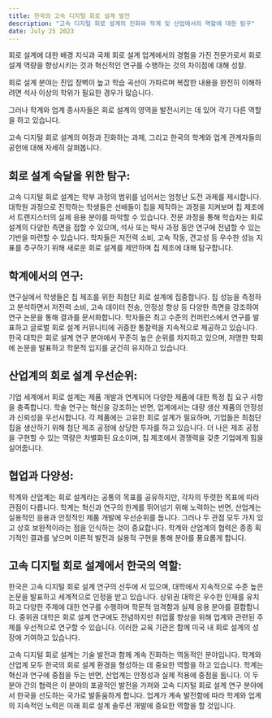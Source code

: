 ```yaml
---
title: 한국의 고속 디지털 회로 설계 발전
description: "고속 디지털 회로 설계의 진화와 학계 및 산업에서의 역할에 대한 탐구"
date: July 25 2023
---
```

회로 설계에 대한 배경 지식과 국제 회로 설계 업계에서의 경험을 가진 전문가로서 회로 설계 역량을 향상시키는 것과 혁신적인 연구를 수행하는 것의 차이점에 대해 성찰. 

회로 설계 분야는 진입 장벽이 높고 학습 곡선이 가파르며 복잡한 내용을 완전히 이해하려면 석사 이상의 학위가 필요한 경우가 많습니다. 

그러나 학계와 업계 종사자들은 회로 설계의 영역을 발전시키는 데 있어 각기 다른 역할을 하고 있습니다. 

고속 디지털 회로 설계의 여정과 진화하는 과제, 그리고 한국의 학계와 업계 관계자들의 공헌에 대해 자세히 살펴봅니다.

## 회로 설계 숙달을 위한 탐구:
고속 디지털 회로 설계는 학부 과정의 범위를 넘어서는 엄청난 도전 과제를 제시합니다. 
대학원 과정으로 진학하는 학생들은 선배들이 칩을 제작하는 과정을 지켜보며 칩 제조에서 트랜지스터의 실제 응용 분야를 파악할 수 있습니다. 
전문 과정을 통해 학습자는 회로 설계의 다양한 측면을 접할 수 있으며, 석사 또는 박사 과정 동안 연구에 전념할 수 있는 기반을 마련할 수 있습니다. 
학자들은 저전력 소비, 고속 작동, 견고성 등 우수한 성능 지표를 추구하기 위해 새로운 회로 설계를 제안하며 칩 제조에 대해 탐구합니다.

## 학계에서의 연구:
연구실에서 학생들은 칩 제조를 위한 최첨단 회로 설계에 집중합니다. 
칩 성능을 측정하고 분석하면서 저전력 소비, 고속 데이터 전송, 안정성 향상 등 다양한 측면을 강조하여 연구 논문을 통해 결과를 문서화합니다. 
학자들은 최고 수준의 컨퍼런스에서 연구를 발표하고 글로벌 회로 설계 커뮤니티에 귀중한 통찰력을 지속적으로 제공하고 있습니다. 
한국 대학은 회로 설계 연구 분야에서 꾸준히 높은 순위를 차지하고 있으며, 저명한 학회에 논문을 발표하고 학문적 입지를 굳건히 유지하고 있습니다.

## 산업계의 회로 설계 우선순위:
기업 세계에서 회로 설계는 제품 개발과 연계되어 다양한 제품에 대한 특정 칩 요구 사항을 충족합니다. 
학술 연구는 혁신을 강조하는 반면, 업계에서는 대량 생산 제품의 안정성과 신뢰성을 우선시합니다. 
각 제품에는 고유한 회로 설계가 필요하며, 기업들은 최첨단 칩을 생산하기 위해 첨단 제조 공정에 상당한 투자를 하고 있습니다. 
더 나은 제조 공정을 구현할 수 있는 역량은 차별화된 요소이며, 칩 제조에서 경쟁력을 갖춘 기업에게 힘을 실어줍니다.

## 협업과 다양성:
학계와 산업계는 회로 설계라는 공통의 목표를 공유하지만, 각자의 뚜렷한 목표에 따라 관점이 다릅니다. 
학계는 혁신과 연구의 한계를 뛰어넘기 위해 노력하는 반면, 산업계는 실용적인 응용과 안정적인 제품 개발에 우선순위를 둡니다. 
그러나 두 관점 모두 가치 있고 상호 보완적이라는 점을 인식하는 것이 중요합니다. 
학계와 산업계의 협력은 종종 획기적인 결과를 낳으며 이론적 발전과 실용적 구현을 통해 분야를 풍요롭게 합니다.

## 고속 디지털 회로 설계에서 한국의 역할:
한국은 고속 디지털 회로 설계 연구의 선두에 서 있으며, 대학에서 지속적으로 수준 높은 논문을 발표하고 세계적으로 인정을 받고 있습니다. 
상위권 대학은 우수한 인재를 유치하고 다양한 주제에 대한 연구를 수행하며 학문적 엄격함과 실제 응용 분야를 결합합니다. 
중위권 대학은 회로 설계 연구에도 전념하지만 취업률 향상을 위해 업계와 관련된 주제를 우선적으로 연구할 수 있습니다. 
이러한 교육 기관은 함께 미국 내 회로 설계의 성장에 기여하고 있습니다.

고속 디지털 회로 설계는 기술 발전과 함께 계속 진화하는 역동적인 분야입니다. 
학계와 산업계 모두 한국의 회로 설계 환경을 형성하는 데 중요한 역할을 하고 있습니다. 
학계는 혁신과 연구에 중점을 두는 반면, 산업계는 안정성과 실제 적용에 중점을 둡니다. 
이 두 분야 간의 협력은 이 분야의 포괄적인 발전을 가져와 고속 디지털 회로 설계 연구 분야에서 한국을 선도하는 국가로 발돋움하게 합니다. 
업계가 계속 발전함에 따라 학계와 업계의 지속적인 노력은 미래 회로 설계 솔루션 개발에 중요한 역할을 할 것입니다.